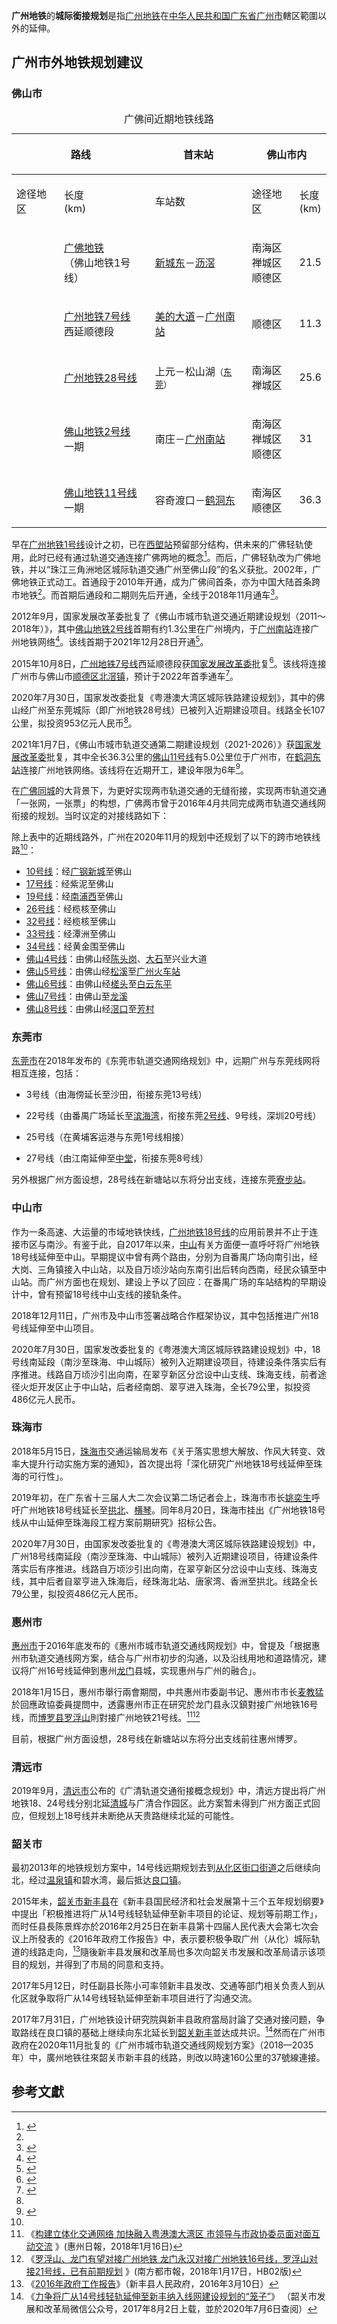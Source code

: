 {{Draft article}}

'''广州地铁'''的'''城际銜接规划'''是指[[广州地铁|广州地铁]]在[[中华人民共和国|中华人民共和国]][[广东省|广东省]][[广州市|广州市]]轄区範圍以外的延伸。

== 广州市外地铁规划建议 ==

=== 佛山市 ===

{| class="wikitable" style="margin: 0px auto; border-collapse: collapse; text-align: center;"
|+广佛间近期地铁线路
! colspan="2" rowspan="2" |路线
! rowspan="2" |首末站
! colspan="3" |佛山市内
! colspan="3" |广州市内
! rowspan="2" |状态
|-
!途径地区
!长度<br />(km)
!车站数
!途径地区
!长度<br />(km)
!车站数
|-
| bgcolor="{{广州地铁标志色|GF}}" |
|[[广佛地铁|广佛地铁]]<br />（佛山地铁1号线）
|[[新城東站|新城东]]－[[沥滘站|沥滘]]
|南海区<br />禅城区<br />顺德区
|21.5
|15
|海珠区<br />荔湾区
|18.1
|10
|运营中
|-
| bgcolor="{{广州地铁标志色|7}}" |
|[[广州地铁7号线|广州地铁7号线]]<br />西延顺德段
|[[美的大道站|美的大道]]－[[广州南站_(地铁)|广州南站]]
|顺德区
|11.3
|6
|番禺区
|2
|2
|建设中<br />预计2022年首季开通
|-
| bgcolor="{{广州地铁标志色|28}}" |
|[[广州地铁28号线|广州地铁28号线]]
|上元－松山湖<small>（[[东莞市|东莞]]）</small>
|南海区<br />禅城区
|25.6
|8
|黄埔区<br />海珠区<br />荔湾区
|约50
|13
|规划中
|-
| bgcolor="{{佛山地铁颜色|2}}" |
|[[佛山地铁2号线|佛山地铁2号线]]<br />一期
|南庄－[[广州南站_(地铁)|广州南站]]
|南海区<br />禅城区<br />顺德区
|31
|16
|番禺区
|1.3
|1
|运营中
|-
| bgcolor="{{佛山地铁颜色|11}}" |
|[[佛山地铁11号线|佛山地铁11号线]]<br />一期
|容奇渡口－[[鹤洞东站|鹤洞东]]
|南海区<br />顺德区
|36.3
|16
|荔湾区
|5
|2
|规划中
|}

早在[[广州地铁1号线|广州地铁1号线]]设计之初，已在[[西塱站|西塱站]]预留部分结构，供未来的广佛轻轨使用，此时已经有通过轨道交通连接广佛两地的概念<ref>{{Cite news |url=http://news.sina.com.cn/c/2002-04-01/1035529681.html |title=广佛将以什么方式接轨？广佛地铁内幕大揭秘 |author=林峰 |work=新快报 |date=2002-04-01 |via=新浪新闻 |accessdate=2021-08-29 |archive-date=2021-08-29 |archive-url=https://web.archive.org/web/20210829112313/http://news.sina.com.cn/c/2002-04-01/1035529681.html |dead-url=no }}</ref>。而后，广佛轻轨改为广佛地铁，并以“珠江三角洲地区城际轨道交通广州至佛山段”的名义获批。2002年，广佛地铁正式动工。首通段于2010年开通，成为广佛间首条，亦为中国大陆首条跨市地铁<ref name="广佛开通"/>。而首期后通段和二期则先后开通，全线于2018年11月通车<ref>{{Cite news |url=http://gd.sina.cn/news/fs/2018-12-27/detail-ihqhqcis0675712.d.html |title=3条地铁新线12月28日开通 线路亮点和出行攻略抢先看 |work=金羊网 |date=2018-12-27 |via=新浪广东 |accessdate=2021-08-29 |archive-date=2021-08-29 |archive-url=https://web.archive.org/web/20210829112326/http://gd.sina.cn/news/fs/2018-12-27/detail-ihqhqcis0675712.d.html |dead-url=no }}</ref>。

2012年9月，国家发展改革委批复了《佛山市城市轨道交通近期建设规划（2011～2018年）》，其中[[佛山地铁2号线|佛山地铁2号线]]首期有约1.3公里在广州境内，于[[广州南站_(地铁)|广州南站]]连接广州地铁网络<ref>{{Cite web |title=佛山市城市轨道交通近期建设规划通过批准 |url=https://zfxxgk.ndrc.gov.cn/web/iteminfo.jsp?id=11988 |access-date=2021-08-29 |date=2012-09-30 |publisher=国家发展改革委 |archive-date=2020-11-24 |archive-url=https://web.archive.org/web/20201124033749/http://zfxxgk.ndrc.gov.cn/web/iteminfo.jsp?id=11988 |dead-url=no }}</ref>。该线首期于2021年12月28日开通<ref>{{Cite news |url=https://news.dayoo.com/guangdong/202108/01/139996_54006652.htm |title=重磅喜讯！佛山地铁2号线一期全线进入调试阶段 |author=李传智 |work=广州日报 |date=2021-08-01}}</ref>。

2015年10月8日，[[广州地铁7号线|广州地铁7号线]]西延顺德段获[[国家发展改革委|国家发展改革委]]批复<ref>{{Cite web |title=国家发展改革委办公厅关于同意调整广州市轨道交通7号线一期工程建设方案的复函 |url=https://www.ndrc.gov.cn/xxgk/zcfb/tz/201510/t20151013_963461_ext.html |date=2015-10-08 |access-date=2021-08-29 |archive-date=2021-01-31 |archive-url=https://web.archive.org/web/20210131215506/https://www.ndrc.gov.cn/xxgk/zcfb/tz/201510/t20151013_963461_ext.html |dead-url=no }}</ref>。该线将连接广州市与佛山市[[顺德区|顺德区]][[北滘镇|北滘镇]]，预计于2022年首季通车<ref>{{cite web|url=http://www.gz.gov.cn/zt/qltjygadwqjsxsdzgzlfzdf/mtjj/content/post_7986666.html|title=佛山地铁2号线将于12月28日开通运营 连通广州南站|publisher=广州市人民政府|date=2021-12-25|accessdate=2021-12-28}}</ref>。

2020年7月30日，国家发改委批复《粤港澳大湾区城际铁路建设规划》，其中的佛山经广州至东莞城际（即广州地铁28号线）已被列入近期建设项目。线路全长107公里，拟投资953亿元人民币<ref name="大湾区城际"/>。

2021年1月7日，《佛山市城市轨道交通第二期建设规划（2021-2026）》获[[国家发展改革委|国家发展改革委]]批复，其中全长36.3公里的[[佛山地铁11号线|佛山11号线]]有5.0公里位于广州市，在[[鹤洞东站|鹤洞东站]]连接广州地铁网络。该线将在近期开工，建设年限为6年<ref>{{cite web|title=国家发展改革委关于广东省佛山市城市轨道交通第二期建设规划（2021-2026年）的批复|url=https://www.ndrc.gov.cn/xxgk/zcfb/tz/202101/t20210126_1265793.html|accessdate=2021-01-27|date=2021-01-26|website=中华人民共和国国家发展和改革委员会}}</ref>。

在[[廣佛同城化|广佛同城]]的大背景下，为更好实现两市轨道交通的无缝衔接，实现两市轨道交通「一张网，一张票」的构想，广佛两市曾于2016年4月共同完成两市轨道交通线网衔接的规划。当时议定的对接线路如下：
{{廣佛兩市軌道交通銜接通道}}

除上表中的近期线路外，广州在2020年11月的规划中还规划了以下的跨市地铁线路<ref name="43线规划"/>：
* [[广州地铁10号线|10号线]]：经[[廣鋼新城站|广钢新城]]至佛山
* [[广州地铁17号线|17号线]]：经紫泥至佛山
* [[广州地铁19号线|19号线]]：经[[南浦西站|南浦西]]至佛山
* [[广州地铁26号线|26号线]]：经榄核至佛山
* [[广州地铁32号线|32号线]]：经榄核至佛山
* [[广州地铁33号线|33号线]]：经潭洲至佛山
* [[广州地铁34号线|34号线]]：经黄金围至佛山
* [[佛山地铁4号线|佛山4号线]]：由佛山经[[陳頭崗站|陈头岗]]、[[大石站|大石]]至兴业大道
* [[佛山地铁5号线|佛山5号线]]：由佛山经[[松溪站|松溪]]至[[广州火车站_(地铁)|广州火车站]]
* [[佛山地铁6号线|佛山6号线]]：由佛山经[[槎头站|槎头]]至[[白云东平站|白云东平]]
* [[佛山地铁7号线|佛山7号线]]：由佛山至[[龍溪站_(廣州)|龙溪]]
* [[佛山地铁8号线|佛山8号线]]：由佛山经[[滘口站|滘口]]至[[芳村站_(廣州)|芳村]]

=== 东莞市 ===

[[东莞市|东莞市]]在2018年发布的《东莞市轨道交通网络规划》中，远期广州与东莞线网将相互连接，包括：

* 3号线（由海傍延长至沙田，衔接东莞13号线）

* 22号线（由番禺广场延长至[[滨海湾新区|滨海湾]]，衔接东莞[[东莞轨道交通2号线|2号线]]、9号线，深圳20号线）

* 25号线（在黄埔客运港与东莞1号线相接）

* 27号线（由江南延伸至[[中堂镇|中堂]]，衔接东莞8号线）

另外根据广州方面设想，28号线在新塘站以东将分出支线，连接东莞[[寮步站|寮步站]]。

=== 中山市 ===

作为一条高速、大运量的市域地铁快线，[[广州地铁18号线|广州地铁18号线]]的应用前景并不止于连接市区与南沙。有鉴于此，自2017年以来，[[中山市|中山]]有关方面便一直呼吁将广州地铁18号线延伸至中山。早期提议中曾有两个路由，分别为自番禺广场向南引出，经大岗、三角镇接入中山站，以及自万顷沙站向东南引出后转向西南，经民众镇至中山站。而广州方面也在规划、建设上予以了回应：在番禺广场的车站结构的早期设计中，曾有预留18号线中山支线的接轨条件。

2018年12月11日，广州市及中山市签署战略合作框架协议，其中包括推进广州18号线延伸至中山项目。

2020年7月30日，国家发改委批复的《粤港澳大湾区城际铁路建设规划》中，18号线南延段（南沙至珠海、中山城际）被列入近期建设项目，待建设条件落实后有序推进。线路自万顷沙引出向南，在翠亨新区分岔设中山支线、珠海支线，前者途径火炬开发区止于中山站，后者经南朗、翠亨进入珠海，全长79公里，拟投资486亿元人民币。

=== 珠海市===

2018年5月15日，[[珠海市|珠海市]]交通运输局发布《关于落实思想大解放、作风大转变、效率大提升行动实施方案的通知》，首次提出将「深化研究广州地铁18号线延伸至珠海的可行性」。

2019年初，在广东省十三届人大二次会议第二场记者会上，珠海市市长[[姚奕生|姚奕生]]呼吁广州地铁18号线延长至[[拱北街道|拱北]]、[[橫琴島|横琴]]。同年8月20日，珠海市挂出《广州地铁18号线从中山延伸至珠海段工程方案前期研究》招标公告。

2020年7月30日，由国家发改委批复的《粤港澳大湾区城际铁路建设规划》中，广州18号线南延段（南沙至珠海、中山城际）被列入近期建设项目，待建设条件落实后有序推进。线路自万顷沙引出向南，在翠亨新区分岔设中山支线、珠海支线，其中后者自翠亨进入珠海后，经珠海北站、唐家湾、香洲至拱北。线路全长79公里，拟投资486亿元人民币。

=== 惠州市 ===

[[惠州市|惠州市]]于2016年底发布的《惠州市城市轨道交通线网规划》中，曾提及「根据惠州市轨道交通线网方案，结合与广州市初步的沟通，以及沿线用地和道路情况，建议将广州16号线延伸到惠州[[龙门县|龙门]]县城，实现惠州与广州的融合」。

2018年1月15日，惠州市舉行兩會期間，中共惠州市委副书记、惠州市市长[[麦教猛|麦教猛]]於回應政協委員提問中，透露惠州市正在研究於龙门县永汉鎮對接广州地铁16号线，而[[博罗县|博罗县]][[罗浮山|罗浮山]]則對接广州地铁21号线。<ref>《[http://e.hznews.com/paper/hzrb/20180116/A2/1/ 构建立体化交通网络 加快融入粤港澳大湾区 市领导与市政协委员面对面互动交流] {{Wayback|url=http://e.hznews.com/paper/hzrb/20180116/A2/1/ |date=20180203130256 }}》(惠州日報，2018年1月16日)</ref><ref>《[http://epaper.oeeee.com/epaper/J/html/2018-01/17/content_4229.htm 罗浮山、龙门有望对接广州地铁 龙门永汉对接广州地铁16号线，罗浮山对接21号线，已有前期规划] {{Wayback|url=http://epaper.oeeee.com/epaper/J/html/2018-01/17/content_4229.htm |date=20180203123809 }}》(南方都市報，2018年1月17日，HB02版)</ref>

目前，根据广州方面设想，28号线在新塘站以东将分出支线前往惠州博罗。

=== 清远市 ===

2019年9月，[[清远市|清远市]]公布的《广清轨道交通衔接概念规划》中，清远方提出将广州地铁18、24号线分别北延[[清城区|清城]]与广清合作园区。此方案暂未得到广州方面正式回应，但规划上18号线并未断绝从天贵路继续北延的可能性。

=== 韶关市 ===

最初2013年的地铁规划方案中，14号线远期规划去到[[从化区|从化区]][[街口街道|街口街道]]之后继续向北，经过[[温泉镇|温泉镇]]和碧水湾，最后抵达[[良口镇|良口镇]]。

2015年未，[[韶关市|韶关市]][[新丰县|新丰县]]在《新丰县国民经济和社会发展第十三个五年规划纲要》中提出「积极推进将广从14号线轻轨延伸至新丰项目的论证、规划等前期工作」，而时任县長陈景辉亦於2016年2月25日在新丰县第十四届人民代表大会第七次会议上所發表的《2016年政府工作报告》中，表示要积极争取广州（从化）城际轨道的线路走向，<ref>《[http://www.xinfeng.gov.cn/zwgk/zcfg/zcwj/content/mpost_367679.html 2016年政府工作报告]》（新丰县人民政府，2016年3月10日）</ref>隨後新丰县发展和改革局也多次向韶关市发展和改革局请示该项目的规划，并得到了市局的同意和支持。

2017年5月12日，时任副县长陈小可率领新丰县发改、交通等部门相关负责人到从化区就争取将广从14号线轻轨延伸至新丰项目进行了沟通交流。

2017年7月31日，广州地铁设计研究院與新丰县政府當局討論了交通对接问题，争取路线在良口镇的基础上继续向东北延长到[[韶关市|韶关]][[新丰县|新丰]]並达成共识。<ref>《[https://mp.weixin.qq.com/s/2S9WvETs6mScnAkLEGSWbA 力争将广从14号线轻轨延伸至新丰纳入线网建设规划的“笼子”]》 {{Wayback|u rl=https://mp.weixin.qq.com/s/2S9WvETs6mScnAkLEGSWbA |date=20200705171931}}（韶关市发展和改革局微信公众号，2017年8月2日上载，並於2020年7月6日查阅）</ref>然而在广州市政府在2020年11月批复的《广州市城市轨道交通线网规划方案》（2018—2035年）中，廣州地铁往來韶关市新丰县的线路，則改以時速160公里的37號線連接。

== 参考文獻 ==

{{reflist}}